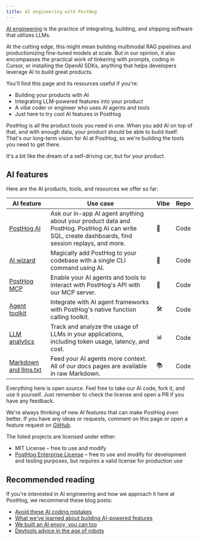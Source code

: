 ```yaml
---
title: AI engineering with PostHog
---
```



[AI engineering](https://www.latent.space/p/ai-engineer) is the practice of integrating, building, and shipping software that utilizes LLMs. 

At the cutting edge, this might mean building multimodal RAG pipelines and productionizing fine-tuned models at scale. But in our opinion, it also encompasses the practical work of tinkering with prompts, coding in Cursor, or installing the OpenAI SDKs, anything that helps developers leverage AI to build great products.

You'll find this page and its resources useful if you're:

- Building your products with AI 
- Integrating LLM-powered features into your product
- A vibe coder or engineer who uses AI agents and tools
- Just here to try cool AI features in PostHog

PostHog is all the product tools you need in one. When you add AI on top of that, and with enough data, your product should be able to build itself. That's our long-term vision for AI at PostHog, so we're building the tools you need to get there. 

It's a bit like the dream of a self-driving car, but for your product.

## AI features

Here are the AI products, tools, and resources we offer so far:

| AI feature | Use case | Vibe | Repo |
|------------|----------|------|------|
| [PostHog AI](/docs/posthog-ai) | Ask our in-app AI agent anything about your product data and PostHog. PostHog AI can write SQL, create dashboards, find session replays, and more. | 🤖 | <Link to="https://github.com/PostHog/posthog/tree/master/ee/hogai" external>Code</Link> |
| [AI wizard](/docs/ai-engineering/ai-wizard) | Magically add PostHog to your codebase with a single CLI command using AI. | 🧙 | <Link to="https://github.com/PostHog/wizard" external>Code</Link> |
| [PostHog MCP](/docs/model-context-protocol) | Enable your AI agents and tools to interact with PostHog's API with our MCP server.  | 🧰 | <Link to="https://github.com/PostHog/posthog/tree/master/products/mcp" external>Code</Link> |
| [Agent toolkit](/docs/ai-engineering/agent-toolkit) | Integrate with AI agent frameworks with PostHog's native function calling toolkit.  | 🛠️ | <Link to="https://github.com/PostHog/posthog/tree/master/products/mcp" external>Code</Link> |
| [LLM analytics](/docs/llm-analytics) | Track and analyze the usage of LLMs in your applications, including token usage, latency, and cost. | 📊 | <Link to="https://github.com/PostHog/posthog/tree/master/products/llm_analytics" external>Code</Link> |
| [Markdown and llms.txt](/docs/ai-engineering/markdown-llms-txt) | Feed your AI agents more context. All of our docs pages are available in raw Markdown. | 📚 | <Link to="https://posthog.com/llms.txt" external>Code</Link> |

Everything here is open source. Feel free to take our AI code, fork it, and use it yourself. Just remember to check the license and open a PR if you have any feedback.

We're always thinking of new AI features that can make PostHog *even* better. If you have any ideas or requests, comment on this page or open a feature request on [GitHub](https://github.com/PostHog/posthog/issues/new?template=feature_request.yml).

<CalloutBox icon="IconInfo" title="Software licenses" type="fyi">

The listed projects are licensed under either:

- MIT License – free to use and modify
- [PostHog Enterprise License](https://github.com/PostHog/posthog/blob/master/ee/LICENSE) – free to use and modify for development and testing purposes, but requires a valid license for production use

</CalloutBox>

## Recommended reading 

If you're interested in AI engineering and how we approach it here at PostHog, we recommend these blog posts:

- [Avoid these AI coding mistakes](/newsletter/ai-coding-mistakes)
- [What we've learned about building AI-powered features](/newsletter/building-ai-features)
- [We built an AI envoy, you can too](/blog/envoy-wizard-llm-agent)
- [Devtools advice in the age of robots](/blog/devtools-advice-agent-llm)
